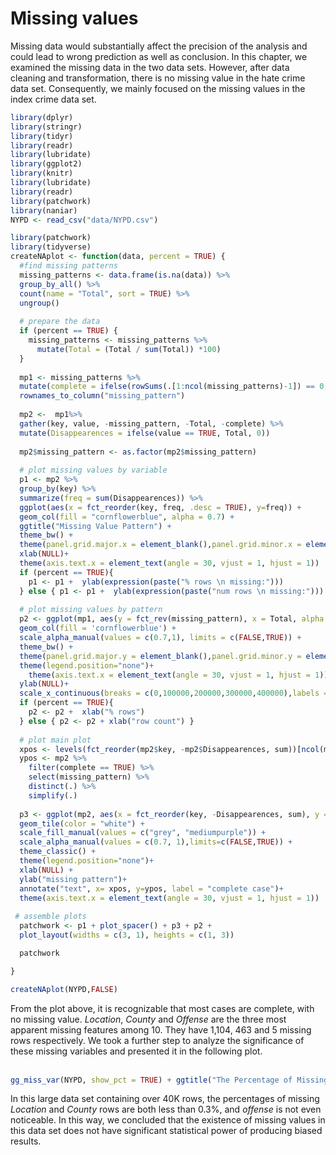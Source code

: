 # Missing values

Missing data would substantially affect the precision of the analysis and could lead to wrong prediction as well as conclusion. In this chapter, we examined the missing data in the two data sets. However, after data cleaning and transformation, there is no missing value in the hate crime data set. Consequently, we mainly focused on the missing values in the index crime data set. 


```r
library(dplyr)
library(stringr)
library(tidyr)
library(readr)
library(lubridate)
library(ggplot2)
library(knitr)
library(lubridate)
library(readr)
library(patchwork)
library(naniar)
NYPD <- read_csv("data/NYPD.csv")
```

```r
library(patchwork)
library(tidyverse)
createNAplot <- function(data, percent = TRUE) {
  #find missing patterns
  missing_patterns <- data.frame(is.na(data)) %>%
  group_by_all() %>%
  count(name = "Total", sort = TRUE) %>%
  ungroup() 
  
  # prepare the data
  if (percent == TRUE) { 
    missing_patterns <- missing_patterns %>%
      mutate(Total = (Total / sum(Total)) *100) 
  }
  
  mp1 <- missing_patterns %>%
  mutate(complete = ifelse(rowSums(.[1:ncol(missing_patterns)-1]) == 0, TRUE, FALSE))%>%
  rownames_to_column("missing_pattern")
  
  mp2 <-  mp1%>%
  gather(key, value, -missing_pattern, -Total, -complete) %>%
  mutate(Disappearences = ifelse(value == TRUE, Total, 0))
    
  mp2$missing_pattern <- as.factor(mp2$missing_pattern)
  
  # plot missing values by variable
  p1 <- mp2 %>%
  group_by(key) %>%
  summarize(freq = sum(Disappearences)) %>%
  ggplot(aes(x = fct_reorder(key, freq, .desc = TRUE), y=freq)) +
  geom_col(fill = "cornflowerblue", alpha = 0.7) +
  ggtitle("Missing Value Pattern") +
  theme_bw() + 
  theme(panel.grid.major.x = element_blank(),panel.grid.minor.x = element_blank())+
  xlab(NULL)+
  theme(axis.text.x = element_text(angle = 30, vjust = 1, hjust = 1))
  if (percent == TRUE){
    p1 <- p1 +  ylab(expression(paste("% rows \n missing:"))) 
  } else { p1 <- p1 +  ylab(expression(paste("num rows \n missing:"))) }
  
  # plot missing values by pattern
  p2 <- ggplot(mp1, aes(y = fct_rev(missing_pattern), x = Total, alpha = complete)) +
  geom_col(fill = 'cornflowerblue') +
  scale_alpha_manual(values = c(0.7,1), limits = c(FALSE,TRUE)) +
  theme_bw() +
  theme(panel.grid.major.y = element_blank(),panel.grid.minor.y = element_blank())+
  theme(legend.position="none")+
    theme(axis.text.x = element_text(angle = 30, vjust = 1, hjust = 1))+
  ylab(NULL)+
  scale_x_continuous(breaks = c(0,100000,200000,300000,400000),labels = c(0,"100K","200K","300K","400K"))
  if (percent == TRUE){
    p2 <- p2 +  xlab("% rows") 
  } else { p2 <- p2 + xlab("row count") }
  
  # plot main plot
  xpos <- levels(fct_reorder(mp2$key, -mp2$Disappearences, sum))[ncol(missing_patterns)/2]
  ypos <- mp2 %>%
    filter(complete == TRUE) %>%
    select(missing_pattern) %>%
    distinct(.) %>%
    simplify(.)
  
  p3 <- ggplot(mp2, aes(x = fct_reorder(key, -Disappearences, sum), y = fct_rev(missing_pattern), fill = value, alpha = complete)) +
  geom_tile(color = "white") +
  scale_fill_manual(values = c("grey", "mediumpurple")) +
  scale_alpha_manual(values = c(0.7, 1),limits=c(FALSE,TRUE)) +
  theme_classic() +
  theme(legend.position="none")+
  xlab(NULL) +
  ylab("missing pattern")+
  annotate("text", x= xpos, y=ypos, label = "complete case")+
  theme(axis.text.x = element_text(angle = 30, vjust = 1, hjust = 1))
  
 # assemble plots
  patchwork <- p1 + plot_spacer() + p3 + p2 + 
  plot_layout(widths = c(3, 1), heights = c(1, 3))

  patchwork 

}
```

```r
createNAplot(NYPD,FALSE)
```

From the plot above, it is recognizable that most cases are complete, with no missing value. *Location*, *County* and *Offense* are the three most apparent missing features among 10. They have 1,104, 463 and 5 missing rows respectively. We took a further step to analyze the significance of these missing variables and presented it in the following plot. 
\
\

```r
gg_miss_var(NYPD, show_pct = TRUE) + ggtitle("The Percentage of Missing Rows") + xlab("Percentage")
```


In this large data set containing over 40K rows, the percentages of missing *Location* and *County* rows are both less than 0.3%, and *offense* is not even noticeable. In this way, we concluded that the existence of missing values in this data set does not have significant statistical power of producing biased results.
